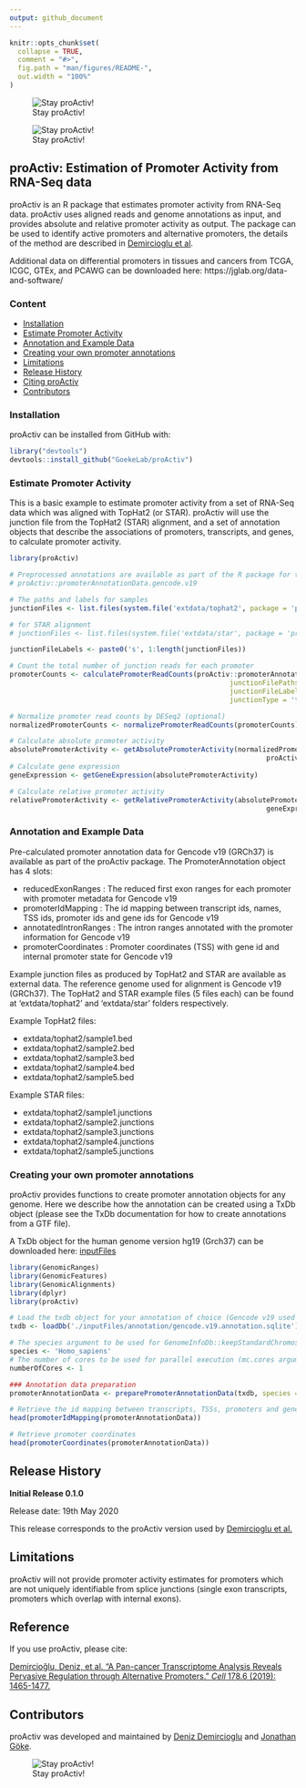 ```yaml
---
output: github_document
---
```


<!-- README.md is generated from README.Rmd. Please edit that file -->

```r
knitr::opts_chunk$set(
  collapse = TRUE,
  comment = "#>",
  fig.path = "man/figures/README-",
  out.width = "100%"
)
```
![Stay proActiv!](man/figures/proActiv_design.png)

![Stay proActiv!](man/figures/proActiv_name.png)


## proActiv: Estimation of Promoter Activity from RNA-Seq data

<!-- badges: start -->
<!-- badges: end -->

proActiv is an R package that estimates promoter activity from RNA-Seq data. proActiv uses aligned reads and genome annotations as input, and provides absolute and relative promoter activity as output. The package can be used to identify active promoters and alternative promoters, the details of the method are described in [Demircioglu et al][Reference].

Additional data on differential promoters in tissues and cancers from TCGA, ICGC, GTEx, and PCAWG can be downloaded here: https://jglab.org/data-and-software/

### Content

- [Installation]
- [Estimate Promoter Activity]
- [Annotation and Example Data]
- [Creating your own promoter annotations]
- [Limitations]
- [Release History]
- [Citing proActiv][Reference]
- [Contributors]


### Installation

proActiv can be installed from GitHub with:

``` r
library("devtools")
devtools::install_github("GoekeLab/proActiv")
```

### Estimate Promoter Activity

This is a basic example to estimate promoter activity from a set of RNA-Seq data which was aligned with TopHat2 (or STAR). proActiv will use the junction file from the TopHat2 (STAR) alignment, and a set of annotation objects that describe the associations of promoters, transcripts, and genes, to calculate promoter activity.


```r
library(proActiv)

# Preprocessed annotations are available as part of the R package for the human genome (hg19):
# proActiv::promoterAnnotationData.gencode.v19

# The paths and labels for samples
junctionFiles <- list.files(system.file('extdata/tophat2', package = 'proActiv'), full.names = TRUE)

# for STAR alignment
# junctionFiles <- list.files(system.file('extdata/star', package = 'proActiv'), full.names = TRUE)

junctionFileLabels <- paste0('s', 1:length(junctionFiles))

# Count the total number of junction reads for each promoter
promoterCounts <- calculatePromoterReadCounts(proActiv::promoterAnnotationData.gencode.v19,
                                                      junctionFilePaths = junctionFiles,
                                                      junctionFileLabels =  junctionFileLabels,
                                                      junctionType = 'tophat')  # use junctionType = 'star' for STAR aligned reads

# Normalize promoter read counts by DESeq2 (optional)
normalizedPromoterCounts <- normalizePromoterReadCounts(promoterCounts)

# Calculate absolute promoter activity
absolutePromoterActivity <- getAbsolutePromoterActivity(normalizedPromoterCounts,
                                                               proActiv::promoterAnnotationData.gencode.v19)
# Calculate gene expression
geneExpression <- getGeneExpression(absolutePromoterActivity)

# Calculate relative promoter activity
relativePromoterActivity <- getRelativePromoterActivity(absolutePromoterActivity,
                                                               geneExpression)

```
### Annotation and Example Data

Pre-calculated promoter annotation data for Gencode v19 (GRCh37) is available as part of the proActiv package. The PromoterAnnotation object has 4 slots:

 - reducedExonRanges : The reduced first exon ranges for each promoter with promoter metadata for Gencode v19
 - promoterIdMapping : The id mapping between transcript ids, names, TSS ids, promoter ids and gene ids for Gencode v19
 - annotatedIntronRanges : The intron ranges annotated with the promoter information for Gencode v19
 - promoterCoordinates : Promoter coordinates (TSS) with gene id and internal promoter state for Gencode v19

Example junction files as produced by TopHat2 and STAR are available as external data. The reference genome used for alignment is Gencode v19 (GRCh37).
The TopHat2 and STAR example files (5 files each) can be found at 'extdata/tophat2' and 'extdata/star' folders respectively.

Example TopHat2 files:

- extdata/tophat2/sample1.bed
- extdata/tophat2/sample2.bed
- extdata/tophat2/sample3.bed
- extdata/tophat2/sample4.bed
- extdata/tophat2/sample5.bed

Example STAR files:

- extdata/tophat2/sample1.junctions
- extdata/tophat2/sample2.junctions
- extdata/tophat2/sample3.junctions
- extdata/tophat2/sample4.junctions
- extdata/tophat2/sample5.junctions

### Creating your own promoter annotations
proActiv provides functions to create promoter annotation objects for any genome. Here we describe how the annotation can be created using a TxDb object (please see the TxDb documentation for how to create annotations from a GTF file).

A TxDb object for the human genome version hg19 (Grch37) can be downloaded here:
[inputFiles](http://s3.ap-southeast-1.amazonaws.com/all-public-data.store.genome.sg/DemirciogluEtAl2019/annotations/gencode.v19.annotation.sqlite)

```r
library(GenomicRanges)
library(GenomicFeatures)
library(GenomicAlignments)
library(dplyr)
library(proActiv)

# Load the txdb object for your annotation of choice (Gencode v19 used here)
txdb <- loadDb('./inputFiles/annotation/gencode.v19.annotation.sqlite')

# The species argument to be used for GenomeInfoDb::keepStandardChromosomes
species <- 'Homo_sapiens'
# The number of cores to be used for parallel execution (mc.cores argument for parallel::mclappy), optional
numberOfCores <- 1

### Annotation data preparation
promoterAnnotationData <- preparePromoterAnnotationData(txdb, species = species, numberOfCores = numberOfCores)

# Retrieve the id mapping between transcripts, TSSs, promoters and genes
head(promoterIdMapping(promoterAnnotationData))

# Retrieve promoter coordinates
head(promoterCoordinates(promoterAnnotationData))

```

## Release History

**Initial Release 0.1.0**

Release date: 19th May 2020

This release corresponds to the proActiv version used by [Demircioglu et al.][Reference]

## Limitations

proActiv will not provide promoter activity estimates for promoters which are not uniquely identifiable from splice junctions (single exon transcripts, promoters which overlap with internal exons).

## Reference

If you use proActiv, please cite:

[Demircioğlu, Deniz, et al. "A Pan-cancer Transcriptome Analysis Reveals Pervasive Regulation through Alternative Promoters." *Cell* 178.6 (2019): 1465-1477.](https://www.cell.com/cell/fulltext/S0092-8674(19)30906-7)

## Contributors

proActiv was developed and maintained by [Deniz Demircioglu](https://github.com/dnzdmrcgl) and [Jonathan Göke](https://github.com/jonathangoeke).

![Stay proActiv!](man/figures/proActiv_logoName.png)

